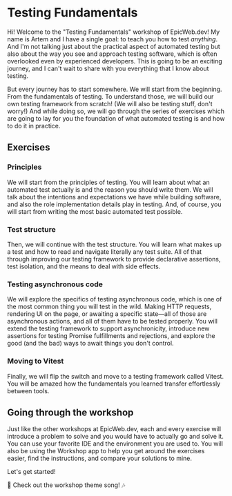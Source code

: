 # Testing Fundamentals

<EpicVideo url="https://www.epicweb.dev/workshops/testing-fundamentals/testing-fundamentals-workshop-introduction/testing-fundamentals-workshop-introduction" />

Hi! Welcome to the "Testing Fundamentals" workshop of EpicWeb.dev! My name is Artem and I have a single goal: to teach you how to test _anything_. And I'm not talking just about the practical aspect of automated testing but also about the way you see and approach testing software, which is often overlooked even by experienced developers. This is going to be an exciting journey, and I can't wait to share with you everything that I know about testing.

But every journey has to start somewhere. We will start from the beginning. From the fundamentals of testing. To understand those, we will build our own testing framework from scratch! (We will also be testing stuff, don't worry!) And while doing so, we will go through the series of exercises which are going to lay for you the foundation of what automated testing is and how to do it in practice.

## Exercises

### Principles

We will start from the principles of testing. You will learn about what an automated test actually is and the reason you should write them. We will talk about the intentions and expectations we have while building software, and also the role implementation details play in testing. And, of course, you will start from writing the most basic automated test possible.

### Test structure

Then, we will continue with the test structure. You will learn what makes up a test and how to read and navigate literally any test suite. All of that through improving our testing framework to provide declarative assertions, test isolation, and the means to deal with side effects.

### Testing asynchronous code

We will explore the specifics of testing asynchronous code, which is one of the most common thing you will test in the wild. Making HTTP requests, rendering UI on the page, or awaiting a specific state—all of those are asynchronous actions, and all of them have to be tested properly. You will extend the testing framework to support asynchronicity, introduce new assertions for testing Promise fulfillments and rejections, and explore the good (and the bad) ways to await things you don't control.

### Moving to Vitest

Finally, we will flip the switch and move to a testing framework called Vitest. You will be amazed how the fundamentals you learned transfer effortlessly between tools.

## Going through the workshop

Just like the other workshops at EpicWeb.dev, each and every exercise will introduce a problem to solve and you would have to actually go and solve it. You can use your favorite IDE and the environment you are used to. You will also be using the Workshop app to help you get around the exercises easier, find the instructions, and compare your solutions to mine.

Let's get started!

🎵 Check out the workshop theme song! 🎶

<VideoEmbed
	title="Epic Web: Testing Fundamentals Theme Song"
	url="https://www.youtube.com/embed/WuUje1lDlsY?list=PLV5CVI1eNcJieZkL_q7M48PwEpeNT-sL1&rel=0"
/>
